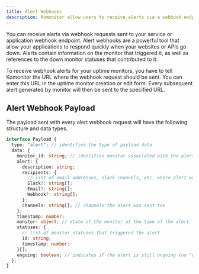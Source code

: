 ```yaml
---
title: Alert Webhooks
description: Komonitor allow users to receive alerts via a webhook endpoint on their own applications and services.
---
```


You can receive alerts via webhook requests sent to your service or application webhook endpoint.
Alert webhooks are a powerful tool that allow your applications to respond quickly when your websites or APIs go down.
Alerts contain information on the monitor that triggered it, as well as references to the down monitor statuses that
contributed to it.

To receive webhook alerts for your uptime monitors, you have to tell Komonitor the URL where the webhook request should be sent. You can enter this URL in the uptime monitor
creation or edit form. Every subsequent alert generated by monitor will then be sent to the specified URL.

## Alert Webhook Payload

The payload sent with every alert webhook request will have the following structure and data types.

```typescript
interface Payload {
  type: "alert"; // identifies the type of payload data
  data: {
    monitor_id: string; // identifies monitor associated with the alert
    alert: {
      description: string;
      recipients: {
        // list of email addresses, slack channels, etc. where alert was sent
        Slack?: string[];
        Email?: string[];
        Webhook?: string[];
      };
      channels: string[]; // channels the alert was sent too
    };
    timestamp: number;
    monitor: object; // state of the monitor at the time of the alert
    statuses: {
      // list of monitor statuses that triggered the alert
      id: string;
      timestamp: number;
    }[];
    ongoing: boolean; // indicates if the alert is still ongoing (no "up" statuses since last invocation)
  };
}
```
